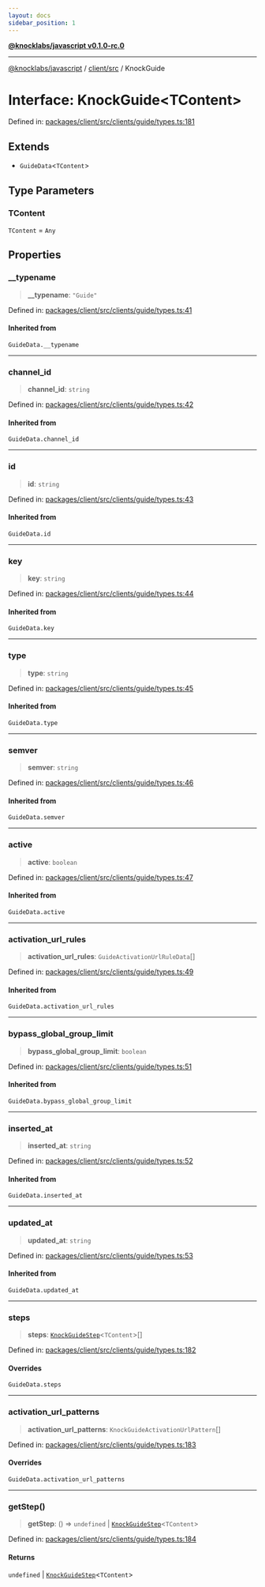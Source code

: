 ```yaml
---
layout: docs
sidebar_position: 1
---
```


[**@knocklabs/javascript v0.1.0-rc.0**](../../../index.mdx)

***

[@knocklabs/javascript](../../../modules.mdx) / [client/src](../index.mdx) / KnockGuide

# Interface: KnockGuide\<TContent\>

Defined in: [packages/client/src/clients/guide/types.ts:181](https://github.com/knocklabs/javascript/blob/main/packages/client/src/clients/guide/types.ts#L181)

## Extends

- `GuideData`\<`TContent`\>

## Type Parameters

### TContent

`TContent` = `Any`

## Properties

### \_\_typename

> **\_\_typename**: `"Guide"`

Defined in: [packages/client/src/clients/guide/types.ts:41](https://github.com/knocklabs/javascript/blob/main/packages/client/src/clients/guide/types.ts#L41)

#### Inherited from

`GuideData.__typename`

***

### channel\_id

> **channel\_id**: `string`

Defined in: [packages/client/src/clients/guide/types.ts:42](https://github.com/knocklabs/javascript/blob/main/packages/client/src/clients/guide/types.ts#L42)

#### Inherited from

`GuideData.channel_id`

***

### id

> **id**: `string`

Defined in: [packages/client/src/clients/guide/types.ts:43](https://github.com/knocklabs/javascript/blob/main/packages/client/src/clients/guide/types.ts#L43)

#### Inherited from

`GuideData.id`

***

### key

> **key**: `string`

Defined in: [packages/client/src/clients/guide/types.ts:44](https://github.com/knocklabs/javascript/blob/main/packages/client/src/clients/guide/types.ts#L44)

#### Inherited from

`GuideData.key`

***

### type

> **type**: `string`

Defined in: [packages/client/src/clients/guide/types.ts:45](https://github.com/knocklabs/javascript/blob/main/packages/client/src/clients/guide/types.ts#L45)

#### Inherited from

`GuideData.type`

***

### semver

> **semver**: `string`

Defined in: [packages/client/src/clients/guide/types.ts:46](https://github.com/knocklabs/javascript/blob/main/packages/client/src/clients/guide/types.ts#L46)

#### Inherited from

`GuideData.semver`

***

### active

> **active**: `boolean`

Defined in: [packages/client/src/clients/guide/types.ts:47](https://github.com/knocklabs/javascript/blob/main/packages/client/src/clients/guide/types.ts#L47)

#### Inherited from

`GuideData.active`

***

### activation\_url\_rules

> **activation\_url\_rules**: `GuideActivationUrlRuleData`[]

Defined in: [packages/client/src/clients/guide/types.ts:49](https://github.com/knocklabs/javascript/blob/main/packages/client/src/clients/guide/types.ts#L49)

#### Inherited from

`GuideData.activation_url_rules`

***

### bypass\_global\_group\_limit

> **bypass\_global\_group\_limit**: `boolean`

Defined in: [packages/client/src/clients/guide/types.ts:51](https://github.com/knocklabs/javascript/blob/main/packages/client/src/clients/guide/types.ts#L51)

#### Inherited from

`GuideData.bypass_global_group_limit`

***

### inserted\_at

> **inserted\_at**: `string`

Defined in: [packages/client/src/clients/guide/types.ts:52](https://github.com/knocklabs/javascript/blob/main/packages/client/src/clients/guide/types.ts#L52)

#### Inherited from

`GuideData.inserted_at`

***

### updated\_at

> **updated\_at**: `string`

Defined in: [packages/client/src/clients/guide/types.ts:53](https://github.com/knocklabs/javascript/blob/main/packages/client/src/clients/guide/types.ts#L53)

#### Inherited from

`GuideData.updated_at`

***

### steps

> **steps**: [`KnockGuideStep`](KnockGuideStep.mdx)\<`TContent`\>[]

Defined in: [packages/client/src/clients/guide/types.ts:182](https://github.com/knocklabs/javascript/blob/main/packages/client/src/clients/guide/types.ts#L182)

#### Overrides

`GuideData.steps`

***

### activation\_url\_patterns

> **activation\_url\_patterns**: `KnockGuideActivationUrlPattern`[]

Defined in: [packages/client/src/clients/guide/types.ts:183](https://github.com/knocklabs/javascript/blob/main/packages/client/src/clients/guide/types.ts#L183)

#### Overrides

`GuideData.activation_url_patterns`

***

### getStep()

> **getStep**: () => `undefined` \| [`KnockGuideStep`](KnockGuideStep.mdx)\<`TContent`\>

Defined in: [packages/client/src/clients/guide/types.ts:184](https://github.com/knocklabs/javascript/blob/main/packages/client/src/clients/guide/types.ts#L184)

#### Returns

`undefined` \| [`KnockGuideStep`](KnockGuideStep.mdx)\<`TContent`\>
